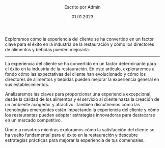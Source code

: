 
<header className="post-header">
    <SectionTitle title="La experiencia del cliente en la restauración: Claves para el éxito" />
    <div className="credits">
        <p className="written-by">Escrito por Admin</p>
        <p className="post-date">01.01.2023</p>
    </div>
</header>

<div className="post-img">
    <BlogImg src="/post-5.jpg" alt="Exploramos cómo la experiencia del cliente se ha convertido en un factor clave para el éxito en la industria de la restauración y cómo los directores de alimentos y bebidas pueden mejorarla." />
    <p className="post-epigraph">Exploramos cómo la experiencia del cliente se ha convertido en un factor clave para el éxito en la industria de la restauración y cómo los directores de alimentos y bebidas pueden mejorarla.</p>
    <ShareList />
</div>

<hr />

<div className="content-wrapper">
    <p>
        La experiencia del cliente se ha convertido en un factor determinante para el éxito
        en la industria de la restauración. En este artículo, exploraremos a fondo cómo las
        expectativas del cliente han evolucionado y cómo los directores de alimentos y bebidas
        pueden mejorar la experiencia general en sus establecimientos.
    </p>
    <p>
        Analizaremos las claves para proporcionar una experiencia excepcional, desde la calidad
        de los alimentos y el servicio al cliente hasta la creación de un ambiente acogedor y
        atractivo. También discutiremos cómo las tecnologías emergentes están impactando la
        experiencia del cliente y cómo los restaurantes pueden adoptar estrategias innovadoras
        para destacarse en un mercado competitivo.
    </p>
    <p>
        Únete a nosotros mientras exploramos cómo la satisfacción del cliente se ha vuelto
        fundamental para el éxito en la restauración y descubre estrategias prácticas para
        mejorar la experiencia de tus comensales.
    </p>
</div>
